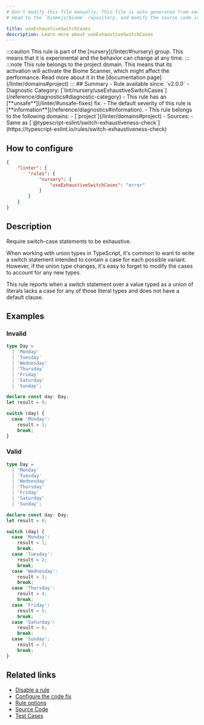 ```yaml
---
# Don't modify this file manually. This file is auto generated from source, and you will lose your changes next time the website is built.
# Head to the `biomejs/biome` repository, and modify the source code in there.

title: useExhaustiveSwitchCases
description: Learn more about useExhaustiveSwitchCases
---
```


<Tabs>
<TabItem label="JavaScript (and super languages)" icon="seti:javascript">
:::caution
This rule is part of the [nursery](/linter/#nursery) group. This means that it is experimental and the behavior can change at any time.
:::
:::note
This rule belongs to the project domain. This means that its activation will activate the Biome Scanner, which might affect the performance. Read more about it in the [documentation page](/linter/domains#project)
:::
## Summary
- Rule available since: `v2.0.0`
- Diagnostic Category: [`lint/nursery/useExhaustiveSwitchCases`](/reference/diagnostics#diagnostic-category)
- This rule has an [**unsafe**](/linter/#unsafe-fixes) fix.
- The default severity of this rule is [**information**](/reference/diagnostics#information).
- This rule belongs to the following domains:
  - [`project`](/linter/domains#project)
- Sources: 
  - Same as [`@typescript-eslint/switch-exhaustiveness-check`](https://typescript-eslint.io/rules/switch-exhaustiveness-check)

## How to configure
```json title="biome.json"
{
	"linter": {
		"rules": {
			"nursery": {
				"useExhaustiveSwitchCases": "error"
			}
		}
	}
}

```
## Description
Require switch-case statements to be exhaustive.

When working with union types in TypeScript, it's common to want to write a switch statement
intended to contain a case for each possible variant.
However, if the union type changes, it's easy to forget to modify the cases to account for
any new types.

This rule reports when a switch statement over a value typed as a union of literals lacks
a case for any of those literal types and does not have a default clause.

## Examples

### Invalid

```ts
type Day =
  | 'Monday'
  | 'Tuesday'
  | 'Wednesday'
  | 'Thursday'
  | 'Friday'
  | 'Saturday'
  | 'Sunday';

declare const day: Day;
let result = 0;

switch (day) {
  case 'Monday':
    result = 1;
    break;
}
```

### Valid

```ts
type Day =
  | 'Monday'
  | 'Tuesday'
  | 'Wednesday'
  | 'Thursday'
  | 'Friday'
  | 'Saturday'
  | 'Sunday';

declare const day: Day;
let result = 0;

switch (day) {
  case 'Monday':
    result = 1;
    break;
  case 'Tuesday':
    result = 2;
    break;
  case 'Wednesday':
    result = 3;
    break;
  case 'Thursday':
    result = 4;
    break;
  case 'Friday':
    result = 5;
    break;
  case 'Saturday':
    result = 6;
    break;
  case 'Sunday':
    result = 7;
    break;
}
```

## Related links

- [Disable a rule](/linter/#disable-a-rule)
- [Configure the code fix](/linter#configure-the-code-fix)
- [Rule options](/linter/#rule-options)
- [Source Code](https://github.com/biomejs/biome/blob/main/crates/biome_js_analyze/src/lint/nursery/use_exhaustive_switch_cases.rs)
- [Test Cases](https://github.com/biomejs/biome/blob/main/crates/biome_js_analyze/tests/specs/nursery/useExhaustiveSwitchCases)

</TabItem>
</Tabs>

